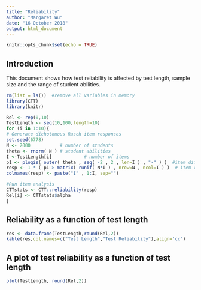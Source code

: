 ---
title: "Reliability"
author: "Margaret Wu"
date: "16 October 2018"
output: html_document
---

```{r setup, include=FALSE}
knitr::opts_chunk$set(echo = TRUE)
```

## Introduction
This document shows how test reliability is affected by test length, sample size and the range of student abilities.

```{r, echo=FALSE, message = FALSE}
rm(list = ls())  #remove all variables in memory
library(CTT)
library(knitr)

Rel <- rep(0,10)
TestLength <- seq(10,100,length=10)
for (i in 1:10){
# Generate dichotomous Rasch item responses
set.seed(6778)
N <- 2000           # number of students
theta <- rnorm( N ) # student abilities
I <-TestLength[i]            # number of items
p1 <- plogis( outer( theta , seq( -2 , 2 , len=I ) , "-" ) )  #item difficulties from -2 to 2
resp <- 1 * ( p1 > matrix( runif( N*I ) , nrow=N , ncol=I ) )  # item responses
colnames(resp) <- paste("I" , 1:I, sep="")

#Run item analysis
CTTstats <- CTT::reliability(resp)
Rel[i] <- CTTstats$alpha
}
```

## Reliability as a function of test length

```{r, echo=FALSE}
res <- data.frame(TestLength,round(Rel,2))
kable(res,col.names=c("Test Length","Test Reliability"),align='cc')

```

## A plot of test reliability as a function of test length
```{r, echo=FALSE}
plot(TestLength, round(Rel,2))
```


